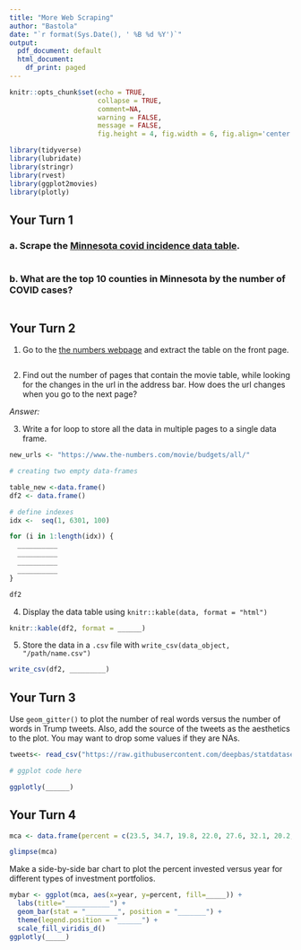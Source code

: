 ```yaml
---
title: "More Web Scraping"
author: "Bastola"
date: "`r format(Sys.Date(), ' %B %d %Y')`"
output:
  pdf_document: default
  html_document:
    df_print: paged
---
```



```r
knitr::opts_chunk$set(echo = TRUE, 
                      collapse = TRUE, 
                      comment=NA, 
                      warning = FALSE,
                      message = FALSE,
                      fig.height = 4, fig.width = 6, fig.align='center')

library(tidyverse) 
library(lubridate)
library(stringr)
library(rvest)
library(ggplot2movies)
library(plotly)
```


## Your Turn 1

### a. Scrape the [Minnesota covid incidence data table](https://usafacts.org/visualizations/coronavirus-covid-19-spread-map/state/minnesota).

```r

```

### b. What are the top 10 counties in Minnesota by the number of COVID cases?

```r

```


## Your Turn 2

1. Go to the [the numbers webpage](https://www.the-numbers.com/movie/budgets/all) and extract the table on the front page.


```r

```


2. Find out the number of pages that contain the movie table, while looking for the changes in the url in the address bar. How does the url changes when you go to the next page?

*Answer:* 

3. Write a for loop to store all the data in multiple pages to a single data frame.

```r
new_urls <- "https://www.the-numbers.com/movie/budgets/all/"

# creating two empty data-frames

table_new <-data.frame()
df2 <- data.frame()

# define indexes
idx <-  seq(1, 6301, 100)

for (i in 1:length(idx)) {
  __________
  __________
  __________
  __________
}

df2
```


4. Display the data table using `knitr::kable(data, format = "html")`

```r
knitr::kable(df2, format = ______)
```


5. Store the data in a `.csv` file with `write_csv(data_object, "/path/name.csv")`

```r
write_csv(df2, _________)
```



## Your Turn 3

Use `geom_gitter()` to plot the number of real words versus the number of words in Trump tweets. Also, add the source of the tweets as the aesthetics to the plot. You may want to drop some values if they are NAs.

```r
tweets<- read_csv("https://raw.githubusercontent.com/deepbas/statdatasets/main/TrumpTweetData.csv")

# ggplot code here

ggplotly(______) 
```


## Your Turn 4

```r
mca <- data.frame(percent = c(23.5, 34.7, 19.8, 22.0, 27.6, 32.1, 20.2, 20.2, 26.0, 30.7, 22.1, 21.1), portfolio = factor(rep(c("Commodities", "Stocks", "Real State", "Other Assets"), 3), levels=c("Commodities", "Stocks", "Real State", "Other Assets")), year = rep(c("2019","2020","2021"), each=4))

glimpse(mca)

```

Make a side-by-side bar chart to plot the percent invested versus year for different types of investment portfolios.

```r
mybar <- ggplot(mca, aes(x=year, y=percent, fill=_____)) + 
  labs(title="___________") +
  geom_bar(stat = "________", position = "_______") +
  theme(legend.position = "______") + 
  scale_fill_viridis_d()
ggplotly(_____) 

```



